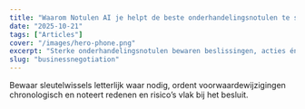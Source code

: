 ```yaml
---
title: "Waarom Notulen AI je helpt de beste onderhandelingsnotulen te schrijven"
date: "2025-10-21"
tags: ["Articles"]
cover: "/images/hero-phone.png"
excerpt: "Sterke onderhandelingsnotulen bewaren beslissingen, acties én de context van het heen-en-weer (eisen & concessies) voor sneller, scherper beslissen."
slug: "businessnegotiation"
---
```


Bewaar sleutelwissels letterlijk waar nodig, ordent voorwaardewijzigingen chronologisch en noteert redenen en risico’s vlak bij het besluit.
